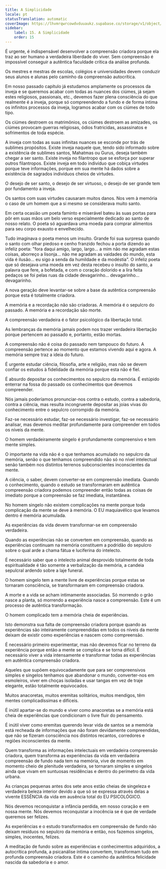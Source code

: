 ```yaml
---
title: A Simplicidade
locale: pt
statusTranslation: automatic
coverImage: https://lhvmrqwrcowdvduuaukz.supabase.co/storage/v1/object/public/strapi-uploads/small_cover-educacion-fundamental.webp-2d51a7828a2b1309555be27f7e2a61a0.webp
sidebar:
    label: 15. A Simplicidade
    order: 15
---
```

É urgente, é indispensável desenvolver a compreensão criadora porque ela traz ao ser humano a verdadeira liberdade do viver. Sem compreensão é impossível conseguir a autêntica faculdade crítica da análise profunda.

Os mestres e mestras de escolas, colégios e universidades devem conduzir seus alunos e alunas pelo caminho da compreensão autocrítica.

Em nosso passado capítulo já estudamos amplamente os processos da inveja e se queremos acabar com todas as nuances dos ciúmes, já sejam estes religiosos, passionais, etc., devemos fazer plena consciência do que realmente é a inveja, porque só compreendendo a fundo e de forma íntima os infinitos processos da inveja, logramos acabar com os ciúmes de todo tipo.

Os ciúmes destroem os matrimônios, os ciúmes destroem as amizades, os ciúmes provocam guerras religiosas, ódios fratricidas, assassinatos e sofrimentos de toda espécie.

A inveja com todas as suas infinitas nuances se esconde por trás de sublimes propósitos. Existe inveja naquele que, tendo sido informado sobre a existência de sublimes santos, Mahatmas ou Gurus, deseja também chegar a ser santo. Existe inveja no filantropo que se esforça por superar outros filantropos. Existe inveja em todo indivíduo que cobiça virtudes porque teve informações, porque em sua mente há dados sobre a existência de sagrados indivíduos cheios de virtudes.

O desejo de ser santo, o desejo de ser virtuoso, o desejo de ser grande tem por fundamento a inveja.

Os santos com suas virtudes causaram muitos danos. Nos vem à memória o caso de um homem que a si mesmo se considerava muito santo.

Em certa ocasião um poeta faminto e miserável bateu às suas portas para pôr em suas mãos um belo verso especialmente dedicado ao santo de nosso relato. O poeta só aguardava uma moeda para comprar alimentos para seu corpo exausto e envelhecido.

Tudo imaginava o poeta menos um insulto. Grande foi sua surpresa quando o santo com olhar piedoso e cenho franzido fechou a porta dizendo ao infeliz poeta: "fora daqui amigo, largo, largo... a mim não me agradam estas coisas, aborreço a lisonja... não me agradam as vaidades do mundo, esta vida é ilusão... eu sigo a senda da humildade e da modéstia". O infeliz poeta que só desejava uma moeda em vez desta recebeu o insulto do santo, a palavra que fere, a bofetada, e com o coração dolorido e a lira feita pedaços se foi pelas ruas da cidade devagarinho... devagarinho... devagarinho.

A nova geração deve levantar-se sobre a base da autêntica compreensão porque esta é totalmente criadora.

A memória e a recordação não são criadoras. A memória é o sepulcro do passado. A memória e a recordação são morte.

A compreensão verdadeira é o fator psicológico da libertação total.

As lembranças da memória jamais podem nos trazer verdadeira libertação porque pertencem ao passado e, portanto, estão mortas.

A compreensão não é coisa do passado nem tampouco do futuro. A compreensão pertence ao momento que estamos vivendo aqui e agora. A memória sempre traz a ideia do futuro.

É urgente estudar ciência, filosofia, arte e religião, mas não se devem confiar os estudos à fidelidade da memória porque esta não é fiel.

É absurdo depositar os conhecimentos no sepulcro da memória. É estúpido enterrar na fossa do passado os conhecimentos que devemos compreender.

Nós jamais poderíamos pronunciar-nos contra o estudo, contra a sabedoria, contra a ciência, mas resulta incongruente depositar as joias vivas do conhecimento entre o sepulcro corrompido da memória.

Faz-se necessário estudar, faz-se necessário investigar, faz-se necessário analisar, mas devemos meditar profundamente para compreender em todos os níveis da mente.

O homem verdadeiramente singelo é profundamente compreensivo e tem mente simples.

O importante na vida não é o que tenhamos acumulado no sepulcro da memória, senão o que tenhamos compreendido não só no nível intelectual senão também nos distintos terrenos subconscientes inconscientes da mente.

A ciência, o saber, devem converter-se em compreensão imediata. Quando o conhecimento, quando o estudo se transformaram em autêntica compreensão criadora podemos compreender então todas as coisas de imediato porque a compreensão se faz imediata, instantânea.

No homem singelo não existem complicações na mente porque toda complicação da mente se deve à memória. O EU maquiavélico que levamos dentro é memória acumulada.

As experiências da vida devem transformar-se em compreensão verdadeira.

Quando as experiências não se convertem em compreensão, quando as experiências continuam na memória constituem a podridão do sepulcro sobre o qual arde a chama fátua e luciferina do intelecto.

É necessário saber que o intelecto animal desprovido totalmente de toda espiritualidade é tão somente a verbalização da memória, a candeia sepulcral ardendo sobre a laje funeral.

O homem singelo tem a mente livre de experiências porque estas se tornaram consciência, se transformaram em compreensão criadora.

A morte e a vida se acham intimamente associadas. Só morrendo o grão nasce a planta, só morrendo a experiência nasce a compreensão. Este é um processo de autêntica transformação.

O homem complicado tem a memória cheia de experiências.

Isto demonstra sua falta de compreensão criadora porque quando as experiências são inteiramente compreendidas em todos os níveis da mente deixam de existir como experiências e nascem como compreensão.

É necessário primeiro experimentar, mas não devemos ficar no terreno da experiência porque então a mente se complica e se torna difícil. É necessário viver a vida intensamente e transformar todas as experiências em autêntica compreensão criadora.

Aqueles que supõem equivocadamente que para ser compreensivos simples e singelos tenhamos que abandonar o mundo, converter-nos em esmoleiros, viver em choças isoladas e usar tangas em vez de traje elegante, estão totalmente equivocados.

Muitos anacoretas, muitos eremitas solitários, muitos mendigos, têm mentes complicadíssimas e difíceis.

É inútil apartar-se do mundo e viver como anacoretas se a memória está cheia de experiências que condicionam o livre fluir do pensamento.

É inútil viver como eremitas querendo levar vida de santos se a memória está recheada de informações que não foram devidamente compreendidas, que não se fizeram consciência nos distintos recantos, corredores e regiões inconscientes da mente.

Quem transforma as informações intelectuais em verdadeira compreensão criadora, quem transforma as experiências da vida em verdadeira compreensão de fundo nada tem na memória, vive de momento em momento cheio de plenitude verdadeira, se tornaram simples e singelos ainda que vivam em suntuosas residências e dentro do perímetro da vida urbana.

As crianças pequenas antes dos sete anos estão cheias de singeleza e verdadeira beleza interior devido a que só se expressa através delas a vivente ESSÊNCIA da vida em ausência total do EU PSICOLÓGICO.

Nós devemos reconquistar a infância perdida, em nosso coração e em nossa mente. Nós devemos reconquistar a inocência se é que de verdade queremos ser felizes.

As experiências e o estudo transformados em compreensão de fundo não deixam resíduos no sepulcro da memória e então, nos fazemos singelos, simples, inocentes, felizes.

A meditação de fundo sobre as experiências e conhecimentos adquiridos, a autocrítica profunda, a psicanálise íntima convertem, transformam tudo em profunda compreensão criadora. Este é o caminho da autêntica felicidade nascida da sabedoria e o amor.

